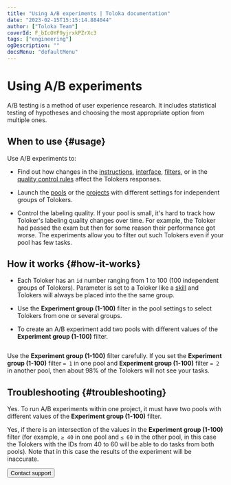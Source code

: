 ```yaml
---
title: "Using A/B experiments | Toloka documentation"
date: "2023-02-15T15:15:14.884044"
author: ["Toloka Team"]
coverId: F_bIcOYF9yjrxkPZrXc3
tags: ["engineering"]
ogDescription: ""
docsMenu: "defaultMenu"
---
```



# Using A/B experiments

A/B testing is a method of user experience research. It includes statistical testing of hypotheses and choosing the most appropriate option from multiple ones.

## When to use {#usage}

Use A/B experiments to:

- Find out how changes in the [instructions](/docs/guide/instruction), [interface](/docs/template-builder/quickstart#interface), [filters](/docs/glossary#filters), or in the [quality control rules](/docs/glossary#quality-control-rule) affect the Tolokers responses.

- Launch the [pools](/docs/glossary#pool) or the [projects](/docs/glossary#project) with different settings for independent groups of Tolokers.

- Control the labeling quality. If your pool is small, it's hard to track how Toloker's labeling quality changes over time. For example, the Toloker had passed the exam but then for some reason their performance got worse. The experiments allow you to filter out such Tolokers even if your pool has few tasks.

## How it works {#how-it-works}

- Each Toloker has an `id` number ranging from 1 to 100 (100 independent groups of Tolokers). Parameter is set to a Toloker like a [skill](/docs/glossary#skill) and Tolokers will always be placed into the the same group.

- Use the **Experiment group (1-100)** filter in the pool settings to select Tolokers from one or several groups.

- To create an A/B experiment add two pools with different values of the **Experiment group (1-100)** filter.

<Image width="700px" withBackground imageId="1675426608397" alt="" />

<Note mode="restriction" title="Alert">

Use the **Experiment group (1-100)** filter carefully. If you set the **Experiment group (1-100)** filter `= 1` in one pool and **Experiment group (1-100)** filter `= 2` in another pool, then about 98% of the Tolokers will not see your tasks.

</Note>

## Troubleshooting {#troubleshooting}

<FaqTwoFilters/>

<Cut title="Can I run the experiments within one project?">

Yes. To run A/B experiments within one project, it must have two pools with different values of the **Experiment group (1-100)** filter.

</Cut>

<Cut title="Can part of the Tolokers do tasks from both pools?">

Yes, if there is an intersection of the values in the **Experiment group (1-100)** filter (for example, `≥ 40` in one pool and `≤ 60` in the other pool, in this case the Tolokers with the IDs from 40 to 60 will be able to do tasks from both pools). Note that in this case the results of the experiment will be inaccurate.

</Cut>

<Button themeColor="light" view="default" size="l" type="link" url="/docs/guide/troubleshooting/support?form-source=guide-ab-experiment">Contact support</Button>
